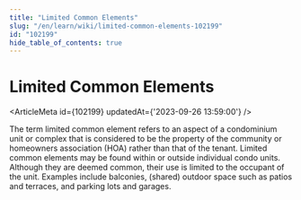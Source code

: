 ```yaml
---
title: "Limited Common Elements"
slug: "/en/learn/wiki/limited-common-elements-102199"
id: "102199"
hide_table_of_contents: true
---
```



# Limited Common Elements

<ArticleMeta id={102199} updatedAt={'2023-09-26 13:59:00'} />
<div className='border-solid border-b border-t-0 my-4 border-[var(--ifm-color-gray-300)]' />

The term limited common element refers to an aspect of a condominium unit or complex that is considered to be the property of the community or homeowners association (HOA) rather than that of the tenant. Limited common elements may be found within or outside individual condo units. Although they are deemed common, their use is limited to the occupant of the unit. Examples include balconies, (shared) outdoor space such as patios and terraces, and parking lots and garages.
